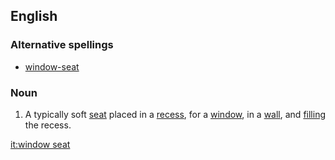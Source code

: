==English==
===Alternative spellings===
*[[window-seat]]
===Noun===
{{en-noun|sg=[[window]] [[seat]]}}
#A typically soft [[seat]] placed in a [[recess]], for a [[window]], in a [[wall]], and [[fill]]ing the recess.

[[it:window seat]]